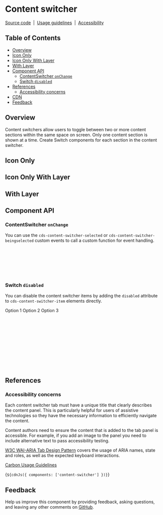 
<Meta of={ContentSwitcherStories} />

# Content switcher

[Source code](https://github.com/carbon-design-system/carbon/tree/main/packages/web-components/src/components/content-switcher)
&nbsp;|&nbsp;
[Usage guidelines](https://www.carbondesignsystem.com/components/content-switcher/usage)
&nbsp;|&nbsp;
[Accessibility](https://www.carbondesignsystem.com/components/content-switcher/accessibility)

## Table of Contents

- [Overview](#overview)
- [Icon Only](#icon-only)
- [Icon Only With Layer](#icon-only-with-layer)
- [With Layer](#with-layer)
- [Component API](#component-api)
  - [ContentSwitcher `onChange`](#contentswitcher-onchange)
  - [Switch `disabled`](#switch-disabled)
- [References](#references)
  - [Accessibility concerns](#accessibility-concerns)
- [CDN](#cdn)
- [Feedback](#feedback)

## Overview

Content switchers allow users to toggle between two or more content sections
within the same space on screen. Only one content section is shown at a time.
Create Switch components for each section in the content switcher.

<Canvas of={ContentSwitcherStories.Default} />

## Icon Only

<Canvas of={ContentSwitcherStories.IconOnly} />

## Icon Only With Layer

<Canvas of={ContentSwitcherStories.IconOnlyWithLayer} />

## With Layer

<Canvas of={ContentSwitcherStories.WithLayer} />

## Component API

<ArgTypes of="cds-content-switcher" />

<ArgTypes of="cds-content-switcher-item" />

### ContentSwitcher `onChange`

You can use the `cds-content-switcher-selected` or
`cds-content-switcher-beingselected` custom events to call a custom function for
event handling.

```javascript
document.addEventListener('cds-content-switcher-selected', (event) => {
  const { currentTarget } = event;
  const { detail } = event as CustomEvent;
  const { evt } = detail;
  console.log('details:', currentTarget, evt);
});
```

### Switch `disabled`

You can disable the content switcher items by adding the `disabled` attribute to
`cds-content-switcher-item` elements directly.

<cds-content-switcher>
  <cds-content-switcher-item disabled name="one" text="First section">
    Option 1
  </cds-content-switcher-item>
  <cds-content-switcher-item disabled name="two" text="Second section">
    Option 2
  </cds-content-switcher-item>
  <cds-content-switcher-item disabled name="three" text="Third section">
    Option 3
  </cds-content-switcher-item>
</cds-content-switcher>

```html
<cds-content-switcher>
  <cds-content-switcher-item disabled name="one" text="First section">
    Option 1
  </cds-content-switcher-item>
  <cds-content-switcher-item disabled name="two" text="Second section">
    Option 2
  </cds-content-switcher-item>
  <cds-content-switcher-item disabled name="three" text="Third section">
    Option 3
  </cds-content-switcher-item>
</cds-content-switcher>
```

## References

### Accessibility concerns

Each content switcher tab must have a unique title that clearly describes the
content panel. This is particularly helpful for users of assistive technologies
so they have the necessary information to efficiently navigate the content.

Content authors need to ensure the content that is added to the tab panel is
accessible. For example, if you add an image to the panel you need to include
alternative text to pass accessibility testing.

[W3C WAI-ARIA Tab Design Pattern](https://www.w3.org/TR/wai-aria-practices-1.1/#tabpanel)
covers the usage of ARIA names, state and roles, as well as the expected
keyboard interactions.

[Carbon Usage Guidelines](https://www.carbondesignsystem.com/components/content-switcher/usage/)

<Markdown>{`${cdnJs({ components: ['content-switcher'] })}`}</Markdown>

## Feedback

Help us improve this component by providing feedback, asking questions, and
leaving any other comments on
[GitHub](https://github.com/carbon-design-system/carbon/edit/main/packages/web-components/src/components/content-switcher/content-switcher.mdx).
